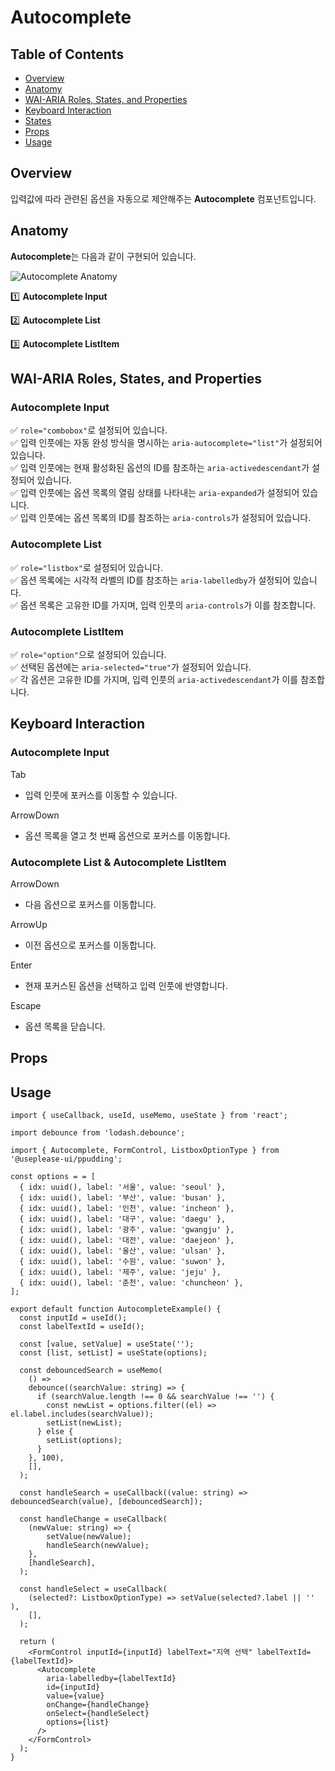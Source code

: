 


<Meta of={AutocompleteStories} />

<style>
  {`
      #storybook-docs code {
        font-size: 14px !important;
        font-weight: 600;
      }

      #storybook-docs pre {
        font-size: 16px !important;
        font-weight: 500;
        background-color: #f7fafc !important;
      }

      #storybook-docs p,
      #storybook-docs li {
        font-size: 16px !important;
      }

      #storybook-docs a:hover {
        text-decoration: underline !important;
      }

      #storybook-docs h1 {
        margin-bottom: 40px !important;
      }

      #storybook-docs h2 {
        font-weight: 600 !important;
        margin-top: 60px !important;
      }

      #storybook-docs h2:first-of-type {
        margin-top: 0px !important;
      }

      #storybook-docs .img-container {
        padding: 10px !important;
        border-radius: 4px !important;
        box-shadow: rgba(0, 0, 0, 0.1) 0px 1px 3px 0px !important;
      }

      #storybook-docs .img-container b {
        margin-bottom: 20px !important;
      }

      #storybook-docs img {
        width: 748px !important;
        height: 400px !important;
        margin: 0 auto !important;
        object-fit: contain;
      }

      #storybook-docs .keyboard {
        width: max-content;
        border: 1px solid black;
        padding: 2px 8px;
        border-radius: 4px;
        box-shadow: 1px 1px 0px 0px black;
        font-weight: 600;
      }
  `}
</style>

# Autocomplete

## Table of Contents

- [Overview](#overview)
- [Anatomy](#anatomy)
- [WAI-ARIA Roles, States, and Properties](#wai-aria-roles-states-and-properties)
- [Keyboard Interaction](#keyboard-interaction)
- [States](#states)
- [Props](#props)
- [Usage](#usage)

## Overview

입력값에 따라 관련된 옵션을 자동으로 제안해주는 **Autocomplete** 컴포넌트입니다.

## Anatomy

**Autocomplete**는 다음과 같이 구현되어 있습니다.

<div className="img-container">
  <img src={AnatomyImage} alt="Autocomplete Anatomy" />
</div>

1️⃣ **Autocomplete Input**

2️⃣ **Autocomplete List**

3️⃣ **Autocomplete ListItem**

## WAI-ARIA Roles, States, and Properties

### Autocomplete Input

✅ `role="combobox"`로 설정되어 있습니다.  
✅ 입력 인풋에는 자동 완성 방식을 명시하는 `aria-autocomplete="list"`가 설정되어 있습니다.  
✅ 입력 인풋에는 현재 활성화된 옵션의 ID를 참조하는 `aria-activedescendant`가 설정되어 있습니다.  
✅ 입력 인풋에는 옵션 목록의 열림 상태를 나타내는 `aria-expanded`가 설정되어 있습니다.  
✅ 입력 인풋에는 옵션 목록의 ID를 참조하는 `aria-controls`가 설정되어 있습니다.

### Autocomplete List

✅ `role="listbox"`로 설정되어 있습니다.  
✅ 옵션 목록에는 시각적 라벨의 ID를 참조하는 `aria-labelledby`가 설정되어 있습니다.  
✅ 옵션 목록은 고유한 ID를 가지며, 입력 인풋의 `aria-controls`가 이를 참조합니다.

### Autocomplete ListItem

✅ `role="option"`으로 설정되어 있습니다.  
✅ 선택된 옵션에는 `aria-selected="true"`가 설정되어 있습니다.  
✅ 각 옵션은 고유한 ID를 가지며, 입력 인풋의 `aria-activedescendant`가 이를 참조합니다.

## Keyboard Interaction

### Autocomplete Input

<div className="keyboard">Tab</div>

- 입력 인풋에 포커스를 이동할 수 있습니다.

<div className="keyboard">ArrowDown</div>

- 옵션 목록을 열고 첫 번째 옵션으로 포커스를 이동합니다.

### Autocomplete List & Autocomplete ListItem

<div className="keyboard">ArrowDown</div>

- 다음 옵션으로 포커스를 이동합니다.

<div className="keyboard">ArrowUp</div>

- 이전 옵션으로 포커스를 이동합니다.

<div className="keyboard">Enter</div>

- 현재 포커스된 옵션을 선택하고 입력 인풋에 반영합니다.

<div className="keyboard">Escape</div>

- 옵션 목록을 닫습니다.

## Props

<ArgTypes />

## Usage

```tsx
import { useCallback, useId, useMemo, useState } from 'react';

import debounce from 'lodash.debounce';

import { Autocomplete, FormControl, ListboxOptionType } from '@useplease-ui/ppudding';

const options = = [
  { idx: uuid(), label: '서울', value: 'seoul' },
  { idx: uuid(), label: '부산', value: 'busan' },
  { idx: uuid(), label: '인천', value: 'incheon' },
  { idx: uuid(), label: '대구', value: 'daegu' },
  { idx: uuid(), label: '광주', value: 'gwangju' },
  { idx: uuid(), label: '대전', value: 'daejeon' },
  { idx: uuid(), label: '울산', value: 'ulsan' },
  { idx: uuid(), label: '수원', value: 'suwon' },
  { idx: uuid(), label: '제주', value: 'jeju' },
  { idx: uuid(), label: '춘천', value: 'chuncheon' },
];

export default function AutocompleteExample() {
  const inputId = useId();
  const labelTextId = useId();

  const [value, setValue] = useState('');
  const [list, setList] = useState(options);

  const debouncedSearch = useMemo(
    () =>
    debounce((searchValue: string) => {
      if (searchValue.length !== 0 && searchValue !== '') {
        const newList = options.filter((el) => el.label.includes(searchValue));
        setList(newList);
      } else {
        setList(options);
      }
    }, 100),
    [],
  );

  const handleSearch = useCallback((value: string) => debouncedSearch(value), [debouncedSearch]);

  const handleChange = useCallback(
    (newValue: string) => {
        setValue(newValue);
        handleSearch(newValue);
    },
    [handleSearch],
  );

  const handleSelect = useCallback(
    (selected?: ListboxOptionType) => setValue(selected?.label || '' ),
    [],
  );

  return (
    <FormControl inputId={inputId} labelText="지역 선택" labelTextId={labelTextId}>
      <Autocomplete
        aria-labelledby={labelTextId}
        id={inputId}
        value={value}
        onChange={handleChange}
        onSelect={handleSelect}
        options={list}
      />
    </FormControl>
  );
}
```
